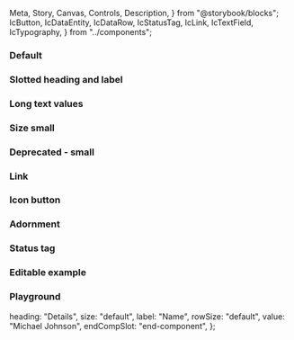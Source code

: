   Meta,
  Story,
  Canvas,
  Controls,
  Description,
} from "@storybook/blocks";
  IcButton,
  IcDataEntity,
  IcDataRow,
  IcStatusTag,
  IcLink,
  IcTextField,
  IcTypography,
} from "../components";

<Meta of={IcDataEntityStories} />

<Description markdown={readme} />

### Default

<Canvas>
  <Story of={IcDataEntityStories.Default} />
</Canvas>

### Slotted heading and label

<Canvas>
  <Story of={IcDataEntityStories.SlottedHeadingAndLabel} />
</Canvas>

### Long text values

<Canvas>
  <Story of={IcDataEntityStories.LongTextValues} />
</Canvas>

### Size small

<Canvas>
  <Story of={IcDataEntityStories.SizeSmall} />
</Canvas>

### Deprecated - small

<Canvas>
  <Story of={IcDataEntityStories.DeprecatedSmall} />
</Canvas>

### Link

<Canvas>
  <Story of={IcDataEntityStories.Link} />
</Canvas>

### Icon button

<Canvas>
  <Story of={IcDataEntityStories.IconButton} />
</Canvas>

### Adornment

<Canvas>
  <Story of={IcDataEntityStories.Adornment} />
</Canvas>

### Status tag

<Canvas>
  <Story of={IcDataEntityStories.StatusTag} />
</Canvas>

### Editable example

<Canvas>
  <Story of={IcDataEntityStories.EditableExample} />
</Canvas>

### Playground

  heading: "Details",
  size: "default",
  label: "Name",
  rowSize: "default",
  value: "Michael Johnson",
  endCompSlot: "end-component",
};

<Canvas>
  <Story of={IcDataEntityStories.Playground} />
</Canvas>
